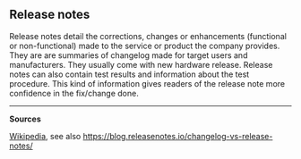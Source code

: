 ## Release notes {#sec-project-history-releasenotes}

Release notes detail the corrections, changes or enhancements (functional or non-functional) made to the service or product the company provides.
They are are summaries of changelog made for target users and manufacturers.
They usually come with new hardware release.
Release notes can also contain test results and information about the test procedure.
This kind of information gives readers of the release note more confidence in the fix/change done.

------------------------------------------------------------------------

**Sources**

[Wikipedia](https://en.wikipedia.org/wiki/Release_notes), see also <https://blog.releasenotes.io/changelog-vs-release-notes/>

